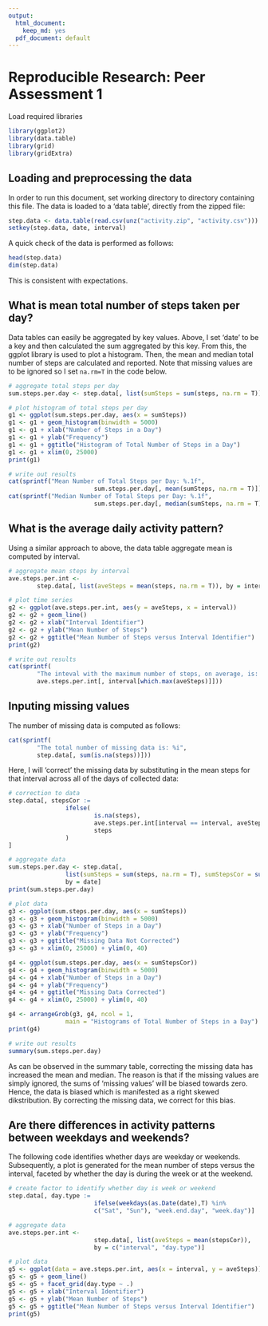 ```yaml
---
output:
  html_document:
    keep_md: yes
  pdf_document: default
---
```

# Reproducible Research: Peer Assessment 1

Load required libraries
```r
library(ggplot2)
library(data.table)
library(grid)
library(gridExtra)
```

## Loading and preprocessing the data
In order to run this document, set working directory to directory containing this file.  The data is loaded to a 'data table', directly from the zipped file:
```r
step.data <- data.table(read.csv(unz("activity.zip", "activity.csv")))
setkey(step.data, date, interval)
```
A quick check of the data is performed as follows:
```r
head(step.data)
dim(step.data)
```
This is consistent with expectations.

## What is mean total number of steps taken per day?
Data tables can easily be aggregated by key values.  Above, I set 'date' to be a key and then calculated the sum aggregated by this key.  From this, the ggplot library is used to plot a histogram.  Then, the mean and median total number of steps are calculated and reported.  Note that missing values are to be ignored so I set `na.rm=T` in the code below.
```r
# aggregate total steps per day
sum.steps.per.day <- step.data[, list(sumSteps = sum(steps, na.rm = T)), by = date]

# plot histogram of total steps per day
g1 <- ggplot(sum.steps.per.day, aes(x = sumSteps))
g1 <- g1 + geom_histogram(binwidth = 5000)
g1 <- g1 + xlab("Number of Steps in a Day")
g1 <- g1 + ylab("Frequency")
g1 <- g1 + ggtitle("Histogram of Total Number of Steps in a Day")
g1 <- g1 + xlim(0, 25000)
print(g1)

# write out results
cat(sprintf("Mean Number of Total Steps per Day: %.1f", 
                        sum.steps.per.day[, mean(sumSteps, na.rm = T)]))
cat(sprintf("Median Number of Total Steps per Day: %.1f", 
                        sum.steps.per.day[, median(sumSteps, na.rm = T)]))
```

## What is the average daily activity pattern?
Using a similar approach to above, the data table aggregate mean is computed by interval.  
```r
# aggregate mean steps by interval
ave.steps.per.int <- 
        step.data[, list(aveSteps = mean(steps, na.rm = T)), by = interval]

# plot time series
g2 <- ggplot(ave.steps.per.int, aes(y = aveSteps, x = interval))
g2 <- g2 + geom_line()
g2 <- g2 + xlab("Interval Identifier")
g2 <- g2 + ylab("Mean Number of Steps")
g2 <- g2 + ggtitle("Mean Number of Steps versus Interval Identifier")
print(g2)

# write out results
cat(sprintf(
        "The inteval with the maximum number of steps, on average, is: %i", 
        ave.steps.per.int[, interval[which.max(aveSteps)]]))
```

## Inputing missing values
The number of missing data is computed as follows:
```r
cat(sprintf(
        "The total number of missing data is: %i", 
        step.data[, sum(is.na(steps))]))
```

Here, I will 'correct' the missing data by substituting in the mean steps for that interval across all of the days of collected data:
```r
# correction to data
step.data[, stepsCor := 
                ifelse(
                        is.na(steps), 
                        ave.steps.per.int[interval == interval, aveSteps], 
                        steps
                )
]

# aggregate data
sum.steps.per.day <- step.data[, 
                list(sumSteps = sum(steps, na.rm = T), sumStepsCor = sum(stepsCor)), 
                by = date]
print(sum.steps.per.day)

# plot data
g3 <- ggplot(sum.steps.per.day, aes(x = sumSteps))
g3 <- g3 + geom_histogram(binwidth = 5000)
g3 <- g3 + xlab("Number of Steps in a Day")
g3 <- g3 + ylab("Frequency")
g3 <- g3 + ggtitle("Missing Data Not Corrected")
g3 <- g3 + xlim(0, 25000) + ylim(0, 40)  

g4 <- ggplot(sum.steps.per.day, aes(x = sumStepsCor))
g4 <- g4 + geom_histogram(binwidth = 5000)
g4 <- g4 + xlab("Number of Steps in a Day")
g4 <- g4 + ylab("Frequency")
g4 <- g4 + ggtitle("Missing Data Corrected")
g4 <- g4 + xlim(0, 25000) + ylim(0, 40)

g4 <- arrangeGrob(g3, g4, ncol = 1, 
                main = "Histograms of Total Number of Steps in a Day")
print(g4)

# write out results
summary(sum.steps.per.day)
```
As can be observed in the summary table, correcting the missing data has increased the mean and median.  The reason is that if the missing values are simply ignored, the sums of 'missing values' will be biased towards zero.  Hence, the data is biased which is manifested as a right skewed dikstribution.  By correcting the missing data, we correct for this bias.

## Are there differences in activity patterns between weekdays and weekends?
The following code identifies whether days are weekday or weekends.  Subsequently, a  plot is generated for the mean number of steps versus the interval, faceted by whether the day is during the week or at the weekend. 
```r
# create factor to identify whether day is week or weekend
step.data[, day.type := 
                        ifelse(weekdays(as.Date(date),T) %in% 
                        c("Sat", "Sun"), "week.end.day", "week.day")]

# aggregate data 
ave.steps.per.int <- 
                        step.data[, list(aveSteps = mean(stepsCor)), 
                        by = c("interval", "day.type")]

# plot data
g5 <- ggplot(data = ave.steps.per.int, aes(x = interval, y = aveSteps))
g5 <- g5 + geom_line() 
g5 <- g5 + facet_grid(day.type ~ .)
g5 <- g5 + xlab("Interval Identifier")
g5 <- g5 + ylab("Mean Number of Steps")
g5 <- g5 + ggtitle("Mean Number of Steps versus Interval Identifier")
print(g5)
```